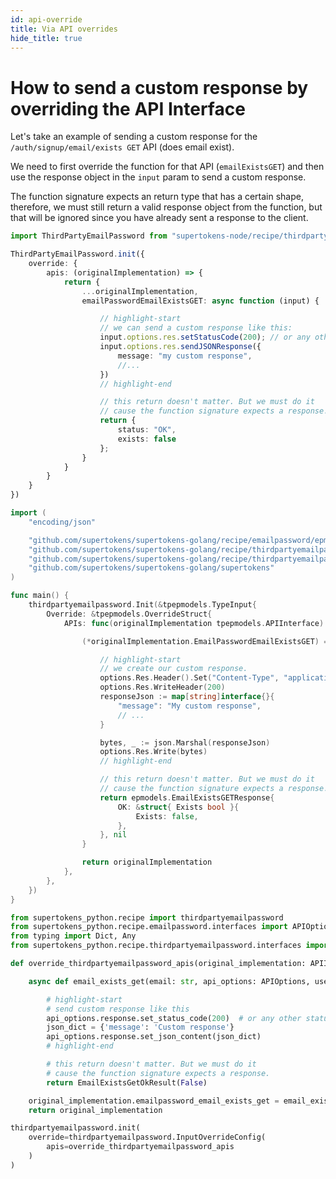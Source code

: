 ```yaml
---
id: api-override
title: Via API overrides
hide_title: true
---
```



# How to send a custom response by overriding the API Interface

Let's take an example of sending a custom response for the `/auth/signup/email/exists GET` API (does email exist).

We need to first override the function for that API (`emailExistsGET`) and then use the response object in the `input` param to send a custom response.

The function signature expects an return type that has a certain shape, therefore, we must still return a valid response object from the function, but that will be ignored since you have already sent a response to the client.

<BackendSDKTabs>
<TabItem value="nodejs">

```ts
import ThirdPartyEmailPassword from "supertokens-node/recipe/thirdpartyemailpassword";

ThirdPartyEmailPassword.init({
    override: {
        apis: (originalImplementation) => {
            return {
                ...originalImplementation,
                emailPasswordEmailExistsGET: async function (input) {

                    // highlight-start
                    // we can send a custom response like this:
                    input.options.res.setStatusCode(200); // or any other status code
                    input.options.res.sendJSONResponse({
                        message: "my custom response",
                        //...
                    })
                    // highlight-end

                    // this return doesn't matter. But we must do it
                    // cause the function signature expects a response.
                    return {
                        status: "OK",
                        exists: false
                    };
                }
            }
        }
    }
})
```

</TabItem>
<TabItem value="go">

```go
import (
	"encoding/json"

	"github.com/supertokens/supertokens-golang/recipe/emailpassword/epmodels"
	"github.com/supertokens/supertokens-golang/recipe/thirdpartyemailpassword"
	"github.com/supertokens/supertokens-golang/recipe/thirdpartyemailpassword/tpepmodels"
	"github.com/supertokens/supertokens-golang/supertokens"
)

func main() {
	thirdpartyemailpassword.Init(&tpepmodels.TypeInput{
		Override: &tpepmodels.OverrideStruct{
			APIs: func(originalImplementation tpepmodels.APIInterface) tpepmodels.APIInterface {

				(*originalImplementation.EmailPasswordEmailExistsGET) = func(email string, options epmodels.APIOptions, userContext supertokens.UserContext) (epmodels.EmailExistsGETResponse, error) {

					// highlight-start
					// we create our custom response.
					options.Res.Header().Set("Content-Type", "application/json; charset=utf-8")
					options.Res.WriteHeader(200)
					responseJson := map[string]interface{}{
						"message": "My custom response",
						// ...
					}

					bytes, _ := json.Marshal(responseJson)
					options.Res.Write(bytes)
					// highlight-end

					// this return doesn't matter. But we must do it
					// cause the function signature expects a response.
					return epmodels.EmailExistsGETResponse{
						OK: &struct{ Exists bool }{
							Exists: false,
						},
					}, nil
				}

				return originalImplementation
			},
		},
	})
}
```

</TabItem>
<TabItem value="python">

```python
from supertokens_python.recipe import thirdpartyemailpassword
from supertokens_python.recipe.emailpassword.interfaces import APIOptions, EmailExistsGetOkResult
from typing import Dict, Any
from supertokens_python.recipe.thirdpartyemailpassword.interfaces import APIInterface

def override_thirdpartyemailpassword_apis(original_implementation: APIInterface):

    async def email_exists_get(email: str, api_options: APIOptions, user_context: Dict[str, Any]):

        # highlight-start
        # send custom response like this
        api_options.response.set_status_code(200)  # or any other status code
        json_dict = {'message': 'Custom response'}
        api_options.response.set_json_content(json_dict)
        # highlight-end

        # this return doesn't matter. But we must do it
        # cause the function signature expects a response.
        return EmailExistsGetOkResult(False)

    original_implementation.emailpassword_email_exists_get = email_exists_get
    return original_implementation

thirdpartyemailpassword.init(
    override=thirdpartyemailpassword.InputOverrideConfig(
        apis=override_thirdpartyemailpassword_apis
    )
)
```

</TabItem>
</BackendSDKTabs>